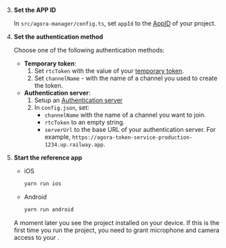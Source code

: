 <PlatformWrapper platform="react-native">

3. **Set the APP ID**

    In `src/agora-manager/config.ts`, set `appId` to the [AppID](../reference/manage-agora-account?platform=android#get-the-app-id) of your project.

1. **Set the authentication method**

    Choose one of the following authentication methods:

    - **Temporary token**:
        1. Set `rtcToken`  with the value of your [temporary token](../reference/manage-agora-account#generate-a-temporary-token).
        1. Set `channelName` - with the name of a channel you used to create the token.
    - **Authentication server**:
        1. Setup an [Authentication server](../get-started/authentication-workflow?platform#create-and-run-a-token-server)
        1. In `config.json`, set:
           - `channelName` with the name of a channel you want to join.
           - `rtcToken` to an empty string.
           - `serverUrl` to the base URL of your authentication server. For example, `https://agora-token-service-production-1234.up.railway.app`.

1.  **Start the <Vpl k="NAME" /> reference app**

    - iOS
         ```bash
         yarn run ios
         ```
    - Android

         ```bash
         yarn run android
         ```
    A moment later you see the project installed on your device. If this is the first time you run the project, you need to grant microphone and camera access to your <Vpl k="CLIENT"/>.


</PlatformWrapper>